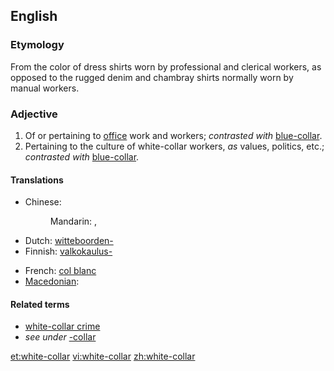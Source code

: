 ==English==

===Etymology===
From the color of dress shirts worn by professional and clerical workers, as opposed to the rugged denim and chambray shirts normally worn by manual workers.

===Adjective===
{{en-adj|pos=[[white]]-[[-collar|collar]]}}

# Of or pertaining to [[office]] work and workers; ''contrasted with'' [[blue-collar]].
# Pertaining to the culture of white-collar workers, ''as'' values, politics, etc.; ''contrasted with'' [[blue-collar]].

====Translations====
{{trans-top|of or pertaining to office work and workers}}
* Chinese:
*: Mandarin: {{t-|cmn|白領|sc=Hani}}, {{t-|cmn|白领|tr=báilǐng|sc=Hani}}
* Dutch: [[witteboorden-]]
* Finnish: [[valkokaulus-]]
{{trans-mid}}
* French: [[col blanc]]
* [[Macedonian]]: {{t|mk|канцелариски|m|tr=kanceláriski}}
{{trans-bottom}}

====Related terms====
* [[white-collar crime]]
* ''see under'' [[-collar]]

[[et:white-collar]]
[[vi:white-collar]]
[[zh:white-collar]]